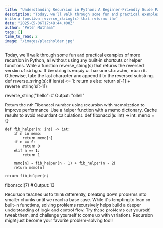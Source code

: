 ```yaml
---
title: "Understanding Recursion in Python: A Beginner-Friendly Guide Part 2"
description: "Today, we'll walk through some fun and practical examples of more recursion in Python, all without using any built-in shortcuts or helper functions.
Write a function reverse_string(s) that returns the"
date: "2025-05-06T17:48:44.000Z"
author: "Peter Muthama"
tags: []
time_to_read: 2
image: "/images/placeholder.jpg"
---
```


Today, we'll walk through some fun and practical examples of more recursion in Python, all without using any built-in shortcuts or helper functions.
Write a function reverse_string(s) that returns the reversed version of string s.
If the string is empty or has one character, return it.
Otherwise, take the last character and append it to the reversed substring.
def reverse_string(s):
    if len(s) <= 1:
        return s
    else:
        return s[-1] + reverse_string(s[:-1])

reverse_string("hello")  # Output: "olleh"

Return the nth Fibonacci number using recursion with memoization to improve performance.
Use a helper function with a memo dictionary.
Cache results to avoid redundant calculations.
def fibonacci(n: int) -> int:
    memo = {}

    def fib_helper(n: int) -> int:
        if n in memo:
            return memo[n]
        if n == 0:
            return 0
        elif n == 1:
            return 1

        memo[n] = fib_helper(n - 1) + fib_helper(n - 2)
        return memo[n]

    return fib_helper(n)

fibonacci(7)  # Output: 13

Recursion teaches us to think differently, breaking down problems into smaller chunks until we reach a base case. While it's tempting to lean on built-in functions, solving problems recursively helps build a deeper understanding of logic and control flow.
Try these problems out yourself, tweak them, and challenge yourself to come up with variations. Recursion might just become your favorite problem-solving tool!
